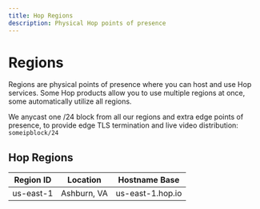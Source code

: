 ```yaml
---
title: Hop Regions
description: Physical Hop points of presence
---
```



# Regions

Regions are physical points of presence where you can host and use Hop services. Some Hop products allow you to use multiple regions at once, some automatically utilize all regions.

We anycast one /24 block from all our regions and extra edge points of presence, to provide edge TLS termination and live video distribution: `someipblock/24`

## Hop Regions

| Region ID | Location    | Hostname Base    |
|-----------|-------------|------------------|
| us-east-1 | Ashburn, VA | us-east-1.hop.io |